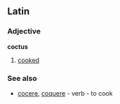 ==Latin==
===Adjective===
'''coctus'''
# [[cooked]]
===See also===
*[[cocere]], [[coquere]] - verb - to cook